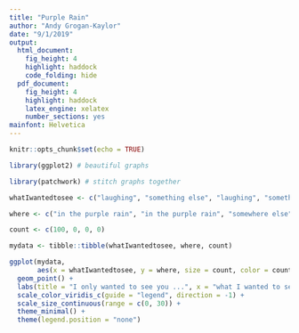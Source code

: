 ---
title: "Purple Rain"
author: "Andy Grogan-Kaylor"
date: "9/1/2019"
output:
  html_document: 
    fig_height: 4
    highlight: haddock
    code_folding: hide
  pdf_document:
    fig_height: 4
    highlight: haddock
    latex_engine: xelatex
    number_sections: yes
mainfont: Helvetica
---

```{r setup, include=FALSE}

knitr::opts_chunk$set(echo = TRUE)

```

```{r}

library(ggplot2) # beautiful graphs

library(patchwork) # stitch graphs together

whatIwantedtosee <- c("laughing", "something else", "laughing", "something else")

where <- c("in the purple rain", "in the purple rain", "somewhere else", "somewhere else")

count <- c(100, 0, 0, 0)

mydata <- tibble::tibble(whatIwantedtosee, where, count)

```

```{r}

ggplot(mydata, 
       aes(x = whatIwantedtosee, y = where, size = count, color = count)) +
  geom_point() +
  labs(title = "I only wanted to see you ...", x = "what I wanted to see", y = "where") +
  scale_color_viridis_c(guide = "legend", direction = -1) +
  scale_size_continuous(range = c(0, 30)) +
  theme_minimal() +
  theme(legend.position = "none")

```


